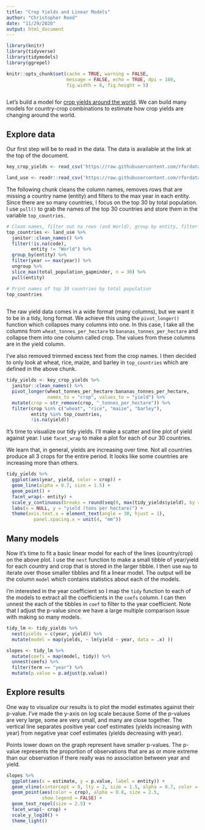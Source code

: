 ```yaml
---
title: "Crop Yields and Linear Models"
author: "Christopher Reed"
date: "11/29/2020"
output: html_document
---
```


```r
library(knitr)
library(tidyverse)
library(tidymodels)
library(ggrepel)

knitr::opts_chunk$set(cache = TRUE, warning = FALSE,
                      message = FALSE, echo = TRUE, dpi = 180,
                      fig.width = 8, fig.height = 5)



```

Let's build a model for [crop yields around the world](https://github.com/rfordatascience/tidytuesday/blob/master/data/2020/2020-09-01/readme.md). We can build many models for country-crop combinations to estimate how crop yields are changing around the world.

## Explore data

Our first step will be to read in the data. The data is available at the link at the top of the document.

```r

key_crop_yields <- read_csv('https://raw.githubusercontent.com/rfordatascience/tidytuesday/master/data/2020/2020-09-01/key_crop_yields.csv')

land_use <- readr::read_csv('https://raw.githubusercontent.com/rfordatascience/tidytuesday/master/data/2020/2020-09-01/land_use_vs_yield_change_in_cereal_production.csv')

```

The following chunk cleans the column names, removes rows that are missing a country name (entity) and filters to the max year in each entity. Since there are so many countries, I focus on the top 30 by total population. I use `pull()` to grab the names of the top 30 countries and store them in the variable `top_countries`.

```r

# Clean names, filter out na rows (and World), group by entity, filter to max year in each group, ungroup, and find top 30 countries by total population
top_countries <- land_use %>%
  janitor::clean_names() %>%
  filter(!is.na(code),
         entity != "World") %>%
  group_by(entity) %>%
  filter(year == max(year)) %>%
  ungroup %>%
  slice_max(total_population_gapminder, n = 30) %>% 
  pull(entity)

# Print names of top 30 countries by total population
top_countries
  

```

The raw yield data comes in a wide format (many columns), but we want it to be in a tidy, long format. We achieve this using the `pivot_longer()` function which collapses many columns into one. In this case, I take all the columns from `wheat_tonnes_per_hectare` to `bananas_tonnes_per_hectare` and collapse them into one column called crop. The values from these columns are in the yield column.

I've also removed trimmed excess text from the crop names. I then decided to only look at wheat, rice, maize, and barley in `top_countries` which are defined in the above chunk.

```r
tidy_yields <- key_crop_yields %>%
  janitor::clean_names() %>%
  pivot_longer(wheat_tonnes_per_hectare:bananas_tonnes_per_hectare,
               names_to = "crop", values_to = "yield") %>% 
  mutate(crop = str_remove(crop, "_tonnes_per_hectare")) %>%
  filter(crop %in% c("wheat", "rice", "maize", "barley"),
         entity %in% top_countries,
         !is.na(yield))

```

It's time to visualize our tidy yields. I'll make a scatter and line plot of yield against year. I use `facet_wrap` to make a plot for each of our 30 countries. 

We learn that, in general, yields are increasing over time. Not all countries produce all 3 crops for the entire period. It looks like some countries are increasing more than others. 

```r
tidy_yields %>%
  ggplot(aes(year, yield, color = crop)) +
  geom_line(alpha = 0.7, size = 1.5) +
  geom_point() +
  facet_wrap(~ entity) +
  scale_y_continuous(breaks = round(seq(0, max(tidy_yields$yield), by = 5),1)) +
  labs(x = NULL, y = "yield (tons per hectare)") +
  theme(axis.text.x = element_text(angle = 30, hjust = 1),
          panel.spacing.x = unit(4, "mm"))
```

## Many models

Now it's time to fit a basic linear model for each of the lines (country/crop) on the above plot. I use the `nest` function to make a small tibble of year/yield for each country and crop that is stored in the larger tibble. I then use `map` to iterate over those smaller tibbles and fit a linear model. The output will be the column `model` which contains statistics about each of the models.

I'm interested in the year coefficient so I map the `tidy` function to each of the models to extract all the coefficients in the `coefs` column. I can then unnest the each of the tibbles in `coef` to filter to the year coefficient. Note that I adjust the p-value since we have a large multiple comparison issue with making so many models.

```r


tidy_lm <- tidy_yields %>%
  nest(yields = c(year, yield)) %>%
  mutate(model = map(yields, ~ lm(yield ~ year, data = .x) ))

slopes <- tidy_lm %>%
  mutate(coefs = map(model, tidy)) %>%
  unnest(coefs) %>%
  filter(term == "year") %>%
  mutate(p.value = p.adjust(p.value))
```
 
## Explore results

One way to visualize our results is to plot the model estimates against their p-value. I've made the y-axis on log scale because Some of the p-values are very large, some are very small, and many are close together. The vertical line separates positive year coef estimates (yields increasing with year) from negative year coef estimates (yields decreasing with year).

Points lower down on the graph represent have smaller p-values. The p-value represents the proportion of observations that are as or more extreme than our observation if there really was no association between year and yield.


```r


slopes %>%
  ggplot(aes(x = estimate, y = p.value, label = entity)) +
  geom_vline(xintercept = 0, lty = 2, size = 1.5, alpha = 0.7, color = "gray50") +
  geom_point(aes(color = crop), alpha = 0.8, size = 2.5,
             show.legend = FALSE) +
  geom_text_repel(size = 2.5) +
  facet_wrap(~ crop) +
  scale_y_log10() +
  theme_light()

```

